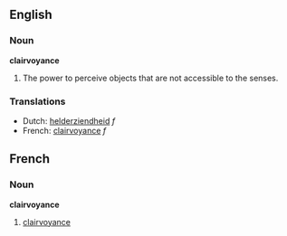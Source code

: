==English==
===Noun===
'''clairvoyance'''

# The power to perceive objects that are not accessible to the senses.

===Translations===
*Dutch: [[helderziendheid]] ''f''
*French: [[clairvoyance#French|clairvoyance]] ''f''


==French==
===Noun===
'''clairvoyance'''

# [[clairvoyance#English|clairvoyance]]
